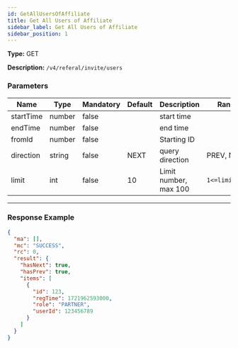 ```yaml
---
id: GetAllUsersOfAffiliate
title: Get All Users of Affiliate
sidebar_label: Get All Users of Affiliate
sidebar_position: 1
---
```


**Type:** GET

**Description:** `/v4/referal/invite/users`

### Parameters

| Name | Type | Mandatory | Default | Description | Ranges |
| --- | --- | --- | --- | --- | --- |
| startTime | number | false |  | start time |  |
| endTime | number | false |  | end time |  |
| fromId | number | false |  | Starting ID |  |
| direction | string | false | NEXT | query direction | PREV, NEXT |
| limit | int | false | 10 | Limit number, max 100 | `1<=limit<=100` |

---

### Response Example

```json title="Response"
{
  "ma": [],
  "mc": "SUCCESS",
  "rc": 0,
  "result": {
    "hasNext": true,
    "hasPrev": true,
    "items": [
      {
        "id": 123,
        "regTime": 1721962593000,
        "role": "PARTNER",
        "userId": 123456789
      }
    ]
  }
}
```
